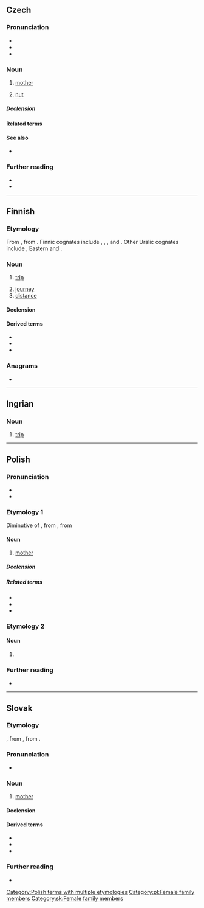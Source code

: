 {{also|mátka}}
==Czech==

===Pronunciation===
* {{IPA|cs|/ˈmatka/}}
* {{audio|cs|Cs-matka.ogg|audio}}
* {{rhymes|cs|atka}}

===Noun===
{{cs-noun|g=f}}

# [[mother]]
#: {{syn|cs|máma|mamka|maminka|máti|mutr|mateř}}
#: {{ant|cs|otec}}
# [[nut]] {{gloss|of a bolt}}
#: {{syn|cs|matice}}

=====Declension=====
{{cs-decl-noun-auto|f|mat|k|a}}

====Related terms====
{{rel3|cs|máma|mamka|maminka|matička|máti|mateř|mateřský|mateřství|mateřídouška}}

====See also====
* {{l|cs|šroub}} {{qualifier|bolt}}

===Further reading===
* {{R:PSJC}}
* {{R:SSJC}}

{{topics|cs|Female family members}}

----

==Finnish==

===Etymology===
From {{inh|fi|fiu-fin-pro|*matka}}, from {{inh|fi|urj-pro|*mëtka}}. Finnic cognates include {{cog|izh|matka}}, {{cog|krl|matka}}, {{cog|liv|matkā}}, {{cog|vep|matk}} and {{cog|vot|matka}}. Other Uralic cognates include {{cog|se|muotki}}, Eastern {{cog|kca||tr=muγət}} and {{cog|sel||tr=mi̮ti̮}}.

===Noun===
{{fi-noun}}

# [[trip]]
#: {{ux|fi|Guamille on '''matkaa''' 76 kilometriä.|The '''trip''' to Guam is 76 kilometres.}}
# [[journey]]
# [[distance]]

====Declension====
{{fi-decl-kala|matk|||a}}

====Derived terms====
* {{l|fi|matkata}}
* {{l|fi|matkia}}
* {{l|fi|matkustaa}}

===Anagrams===
* {{anagrams|fi|a=aakmt|kamat}}

----

==Ingrian==

===Noun===
{{head|izh|noun}}

# [[trip]]

----

==Polish==

===Pronunciation===
* {{pl-IPA}}
* {{audio|pl|Pl-matka.ogg|audio}}

===Etymology 1===
Diminutive of {{der|pl|zlw-opl|mać}}, from {{der|pl|sla-pro|*mati}}, from {{der|pl|ine-pro|*méh₂tēr}}

====Noun====
{{pl-noun|f}}

# [[mother]]

=====Declension=====
{{pl-decl-noun
|matka|matki
|matki|matek
|matce|matkom
|matkę|matki
|matką|matkami
|matce|matkach
|matko|matki
}}

=====Related terms=====
* {{l|pl|matczyny|pos=adjective}}
* {{l|pl|mama|pos=casual}}
* {{l|pl|mamusia|pos=diminutive}}

===Etymology 2===

====Noun====
{{pl-noun|f}}

# {{diminutive of|pl|mata}}

===Further reading===
* {{R:PWN}}

[[Category:Polish terms with multiple etymologies]]
[[Category:pl:Female family members]]

----

==Slovak==

===Etymology===
{{suffix|sk|mať|ka}}, from {{der|sk|sla-pro|*mati}}, from {{der|sk|ine-pro|*méh₂tēr}}.

===Pronunciation===
* {{IPA|sk|/ˈmatka/}}

===Noun===
{{sk-noun|g=f|gen=matky|pl=matky|genpl=matiek|decl=žena}}

# [[mother]]
#: {{syn|sk|mať|mama|mamička|mater}}

====Declension====
{{sk-decl-noun|matka|matky|matke|matku|matke|matkou|matky|matiek|matkám|matky|matkách|matkami}}

====Derived terms====
* {{l|sk|materský}}
* {{l|sk|materinský}}
* {{l|sk|matkin}}

===Further reading===
* {{R:SDK}}

[[Category:sk:Female family members]]